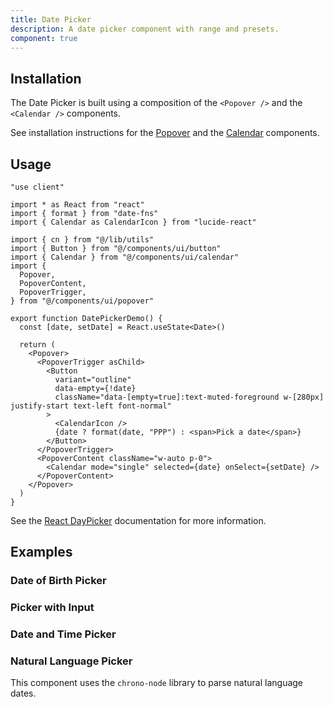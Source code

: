 ```yaml
---
title: Date Picker
description: A date picker component with range and presets.
component: true
---
```


<ComponentPreview
  name="calendar-22"
  title="Date of Birth Picker"
  description="A calendar with date of birth picker."
/>

## Installation

The Date Picker is built using a composition of the `<Popover />` and the `<Calendar />` components.

See installation instructions for the [Popover](/docs/components/popover#installation) and the [Calendar](/docs/components/calendar#installation) components.

## Usage

```tsx showLineNumbers title="components/example-date-picker.tsx"
"use client"

import * as React from "react"
import { format } from "date-fns"
import { Calendar as CalendarIcon } from "lucide-react"

import { cn } from "@/lib/utils"
import { Button } from "@/components/ui/button"
import { Calendar } from "@/components/ui/calendar"
import {
  Popover,
  PopoverContent,
  PopoverTrigger,
} from "@/components/ui/popover"

export function DatePickerDemo() {
  const [date, setDate] = React.useState<Date>()

  return (
    <Popover>
      <PopoverTrigger asChild>
        <Button
          variant="outline"
          data-empty={!date}
          className="data-[empty=true]:text-muted-foreground w-[280px] justify-start text-left font-normal"
        >
          <CalendarIcon />
          {date ? format(date, "PPP") : <span>Pick a date</span>}
        </Button>
      </PopoverTrigger>
      <PopoverContent className="w-auto p-0">
        <Calendar mode="single" selected={date} onSelect={setDate} />
      </PopoverContent>
    </Popover>
  )
}
```

See the [React DayPicker](https://react-day-picker.js.org) documentation for more information.

## Examples

### Date of Birth Picker

<ComponentPreview
  name="calendar-22"
  title="Date of Birth Picker"
  description="A calendar with date of birth picker."
/>

### Picker with Input

<ComponentPreview
  name="calendar-28"
  title="Picker with Input"
  description="A calendar with input and picker."
/>

### Date and Time Picker

<ComponentPreview
  name="calendar-24"
  title="Date and Time Picker"
  description="A calendar with date and time picker."
/>

### Natural Language Picker

This component uses the `chrono-node` library to parse natural language dates.

<ComponentPreview
  name="calendar-29"
  title="Natural Language Picker"
  description="A calendar with natural language picker."
/>
